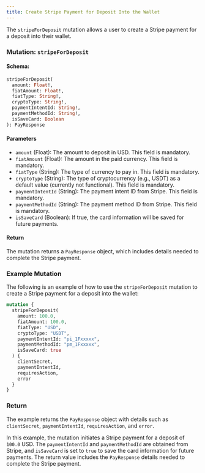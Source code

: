```yaml
---
title: Create Stripe Payment for Deposit Into the Wallet
---
```



The `stripeForDeposit` mutation allows a user to create a Stripe payment for a deposit into their wallet.

### Mutation: `stripeForDeposit`

#### Schema:
```graphql
stripeForDeposit(
  amount: Float!,
  fiatAmount: Float!,
  fiatType: String!,
  cryptoType: String!,
  paymentIntentId: String!,
  paymentMethodId: String!,
  isSaveCard: Boolean
): PayResponse
```

#### Parameters

- `amount` (Float): The amount to deposit in USD. This field is mandatory.
- `fiatAmount` (Float): The amount in the paid currency. This field is mandatory.
- `fiatType` (String): The type of currency to pay in. This field is mandatory.
- `cryptoType` (String): The type of cryptocurrency (e.g., USDT) as a default value (currently not functional). This field is mandatory.
- `paymentIntentId` (String): The payment intent ID from Stripe. This field is mandatory.
- `paymentMethodId` (String): The payment method ID from Stripe. This field is mandatory.
- `isSaveCard` (Boolean): If true, the card information will be saved for future payments.

#### Return

The mutation returns a `PayResponse` object, which includes details needed to complete the Stripe payment.

### Example Mutation

The following is an example of how to use the `stripeForDeposit` mutation to create a Stripe payment for a deposit into the wallet:

```graphql
mutation {
  stripeForDeposit(
    amount: 100.0,
    fiatAmount: 100.0,
    fiatType: "USD",
    cryptoType: "USDT",
    paymentIntentId: "pi_1Fxxxxx",
    paymentMethodId: "pm_1Fxxxxx",
    isSaveCard: true
  ) {
    clientSecret,
    paymentIntentId,
    requiresAction,
    error
  }
}
```

### Return

The example returns the `PayResponse` object with details such as `clientSecret`, `paymentIntentId`, `requiresAction`, and `error`.

In this example, the mutation initiates a Stripe payment for a deposit of `100.0` USD. The `paymentIntentId` and `paymentMethodId` are obtained from Stripe, and `isSaveCard` is set to `true` to save the card information for future payments. The return value includes the `PayResponse` details needed to complete the Stripe payment.